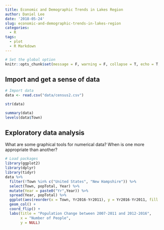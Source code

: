 ---
title: Economic and Demographic Trends in Lakes Region
author: Daniel Lee
date: '2018-05-24'
slug: economic-and-demographic-trends-in-lakes-region
categories:
  - R
tags:
  - plot
  - R Markdown
---

```{r setup, include=FALSE}
# Set the global option
knitr::opts_chunk$set(message = F, warning = F, collapse = T, echo = T, results = 'markup')
```

## Import and get a sense of data

```{r}
# Import data
data <- read.csv("data/census2.csv")

str(data)

summary(data)
levels(data$Town)
```

## Exploratory data analysis
What are some graphical tools for numerical data? When is one more appropriate than another?
```{r}
# Load packages
library(ggplot2)
library(dplyr)
library(tidyr)
data %>%
  filter(!Town %in% c("United States", "New Hampshire")) %>%
  select(Town, popTotal, Year) %>%
  mutate(Year = paste0("Yr",Year)) %>%
  spread(Year, popTotal) %>%
  ggplot(aes(reorder(x = Town, Yr2016-Yr2011), y = Yr2016-Yr2011, fill = Yr2016-Yr2011 > 0)) +
  geom_col() +
  coord_flip() +
  labs(title = "Population Change between 2007-2011 and 2012-2016",
       x = "Number of People",
       y = NULL)
```


